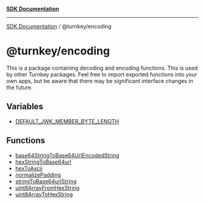 [**SDK Documentation**](../../README.mdx)

***

[SDK Documentation](../../packages.mdx) / @turnkey/encoding

# @turnkey/encoding

This is a package containing decoding and encoding functions. This is used by other Turnkey packages. Feel free to import exported functions into your own apps, but be aware that there may be significant interface changes in the future.

## Variables

- [DEFAULT\_JWK\_MEMBER\_BYTE\_LENGTH](variables/DEFAULT_JWK_MEMBER_BYTE_LENGTH.mdx)

## Functions

- [base64StringToBase64UrlEncodedString](functions/base64StringToBase64UrlEncodedString.mdx)
- [hexStringToBase64url](functions/hexStringToBase64url.mdx)
- [hexToAscii](functions/hexToAscii.mdx)
- [normalizePadding](functions/normalizePadding.mdx)
- [stringToBase64urlString](functions/stringToBase64urlString.mdx)
- [uint8ArrayFromHexString](functions/uint8ArrayFromHexString.mdx)
- [uint8ArrayToHexString](functions/uint8ArrayToHexString.mdx)

